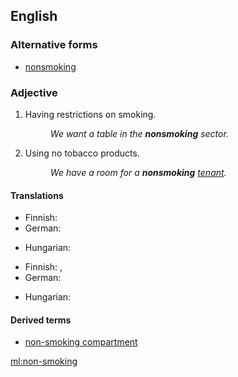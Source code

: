 ==English==
===Alternative forms===
* [[nonsmoking]]
===Adjective===
{{en-adj|-}}

# Having restrictions on smoking.
#: ''We want a table in the '''nonsmoking''' sector.''
# Using no tobacco products.
#: ''We have a room for a '''nonsmoking''' [[tenant]].''

====Translations====
{{trans-top|having restrictions on smoking}}
* Finnish: {{t+|fi|savuton}}
* German: {{t|de|Nichtraucher-}}
{{trans-mid}}
* Hungarian: {{t+|hu|nemdohányzó}}
{{trans-bottom}}

{{trans-top|not using tobacco}}
* Finnish: {{t+|fi|savuton}}, {{t|fi|tupakoimaton}}
* German: {{t|de|Nichtraucher}}
{{trans-mid}}
* Hungarian: {{t|hu|nem dohányzó}}
{{trans-bottom}}

====Derived terms====
* [[non-smoking compartment]]

[[ml:non-smoking]]